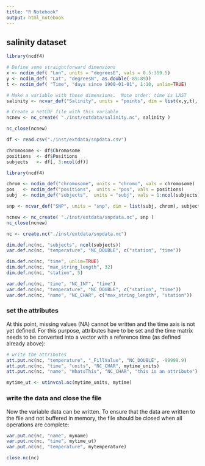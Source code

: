 ```yaml
---
title: "R Notebook"
output: html_notebook
---
```


## salinity dataset
```r
library(ncdf4)

# Define some straightforward dimensions
x <- ncdim_def( "Lon", units = "degreesE", vals = 0.5:359.5)
y <- ncdim_def( "Lat", "degreesN", as.double(-89:89))
t <- ncdim_def( "Time", "days since 1900-01-01", 1:10, unlim=TRUE)

# Make a variable with those dimensions.  Note order: time is LAST
salinity <- ncvar_def("Salinity", units = "points", dim = list(x,y,t), 1.e30 )

# Create a netCDF file with this variable
ncnew <- nc_create( "./inst/extdata/salinity.nc", salinity )

nc_close(ncnew)
```


```r
df <- read.csv("./inst/extdata/snpdata.csv")

chromosome <- df$Chromosome
positions  <- df$Positions
subjects   <- df[, 3:ncol(df)]
```


```r
library(ncdf4)

chrom <- ncdim_def("chromosome", units = "chromo", vals = chromosome)
pos   <- ncdim_def("positions",  units = "pos", vals = positions)
subj  <- ncdim_def("subjects",  units = "subj", vals = 1:ncol(subjects))

snp <- ncvar_def("SNP", units = "snp", dim = list(subj, chrom), subjects )

ncnew <- nc_create( "./inst/extdata/snpdata.nc", snp )
nc_close(ncnew)

```


```r
nc <- create.nc("./inst/extdata/snpdata.nc")

dim.def.nc(nc, "subjects", ncol(subjects))
var.def.nc(nc, "temperature", "NC_DOUBLE", c("station", "time"))

```



```r


dim.def.nc(nc, "time", unlim=TRUE)
dim.def.nc(nc, "max_string_length", 32)
dim.def.nc(nc, "station", 5)

var.def.nc(nc, "time", "NC_INT", "time")
var.def.nc(nc, "temperature", "NC_DOUBLE", c("station", "time"))
var.def.nc(nc, "name", "NC_CHAR", c("max_string_length", "station"))
```


### set the attributes
At this point, missing values (NA) cannot be written and the time axis is not yet defined. For this purpose, attributes have to be set and the time matrix needs to be converted into a vector with a reference time (as defined already above):

```r
# write the attributes
att.put.nc(nc, "temperature", "_FillValue", "NC_DOUBLE", -99999.9)
att.put.nc(nc, "time", "units", "NC_CHAR", mytime_units)
att.put.nc(nc, "name", "WhatsThis", "NC_CHAR", "this is an attribute")

mytime_ut <- utinvcal.nc(mytime_units, mytime)
```


### write the data and close the file
Now the variable data can be written. To ensure that the data are written to the file and not buffered in memory, the file should be closed when all operations are complete:

```r
var.put.nc(nc, "name", myname)
var.put.nc(nc, "time", mytime_ut)
var.put.nc(nc, "temperature", mytemperature)

close.nc(nc)
```

